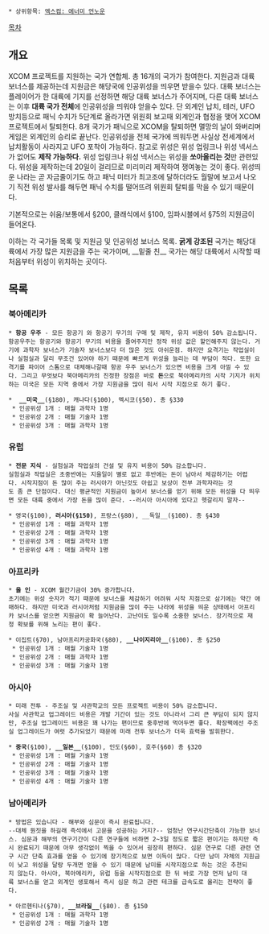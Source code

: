  * 상위항목: [[엑스컴: 에너미 언노운]]

[[목차]]

== 개요 ==
XCOM 프로젝트를 지원하는 국가 연합체. 총 16개의 국가가 참여한다. 지원금과 대륙 보너스를 제공하는데 지원금은 해당국에 인공위성을 띄우면 받을수 있다. 대륙 보너스는 플레이어가 한 대륙에 기지를 선정하면 해당 대륙 보너스가 주어지며, 다른 대륙 보너스는 이후 '''대륙 국가 전체'''에 인공위성을 띄워야 얻을수 있다. 단 외계인 납치, 테러, UFO 방치등으로 패닉 수치가 5단계로 올라가면 위원회 보고때 외계인과 협정을 맺어 XCOM 프로젝트에서 탈퇴한다. 8개 국가가 패닉으로 XCOM을 탈퇴하면 멸망의 날이 와버리며 게임은 외계인의 승리로 끝난다.  인공위성을 전체 국가에 띄워두면 사실상 전세계에서 납치활동이 사라지고 UFO 포착이 가능하다. 참고로 위성은 위성 업링크나 위성 넥서스가 없어도 '''제작 가능하다.''' 위성 업링크나 위성 넥서스는 위성을 '''쏘아올리는 것'''만 관련있다. 위성을 제작하는데 20일이 걸리므로 미리미리 제작하여 쟁여놓는 것이 좋다. 위성띄운 나라는 곧 자금줄이기도 하고 패닉 미터가 최고조에 달하더라도 월말에 보고서 나오기 직전 위성 발사를 해두면 패닉 수치를 떨어뜨려 위원회 탈퇴를 막을 수 있기 때문이다. 

기본적으로는 쉬움/보통에서 §200, 클래식에서 §100, 임파시블에서 §75의 지원금이 들어온다.

이하는 각 국가들 목록 및 지원금 및 인공위성 보너스 목록. '''굵게 강조된''' 국가는 해당대륙에서 가장 많은 지원금을 주는 국가이며, __밑줄 친__ 국가는 해당 대륙에서 시작할 때 처음부터 위성이 위치하는 곳이다.

== 목록 ==
=== 북아메리카 ===
 * '''항공 우주''' - 모든 항공기 와 항공기 무기의 구매 및 제작, 유지 비용이 50% 감소됩니다. 
 항공우주는 항공기와 항공기 무기의 비용을 줄여주지만 정작 위성 값은 할인해주지 않는다. 거기에 과학자 보너스가 기술자 보너스보다 더 많은 것도 아쉬운점. 하지만 요격기는 작업실이나 실험실과 달리 무조건 있어야 하기 때문에 빠르게 위성을 늘리는 데 부담이 적다. 또한 요격기를 파이어 스톰으로 대체해나갈때 항공 우주 보너스가 있으면 비용을 크게 아낄 수 있다. 그리고 무엇보다 북아메리카의 진정한 장점은 바로 '''돈'''으로 북아메리카의 시작 기지가 위치하는 미국은 모든 지역 중에서 가장 지원금을 많이 줘서 시작 지점으로 하기 좋다.

 *  '''__미국__'''(§180), 캐나다(§100), 멕시코(§50). 총 §330
  * 인공위성 1개 : 매월 과학자 1명
  * 인공위성 2개 : 매월 기술자 1명
  * 인공위성 3개 : 매월 과학자 1명

=== 유럽 ===
 * '''전문 지식''' - 실험실과 작업실의 건설 및 유지 비용이 50% 감소합니다.
 실험실과 작업실은 초중반에는 지을일이 별로 없고 후반에는 돈이 남아서 체감하기는 어렵다. 시작지점이 돈 많이 주는 러시아가 아닌것도 아쉽고 보상이 전부 과학자라는 것도 좀 큰 단점이다. 대신 평균적인 지원금이 높아서 보너스를 얻기 위해 모든 위성을 다 띄우면 모든 대륙 중에서 가장 돈을 많이 준다. --러시아 아시아에 있다고 헷갈리지 말자--

 * 영국(§100), '''러시아(§150)''', 프랑스(§80), __독일__(§100). 총 §430
  * 인공위성 1개 : 매월 과학자 1명
  * 인공위성 2개 : 매월 과학자 1명
  * 인공위성 3개 : 매월 과학자 1명
  * 인공위성 4개 : 매월 과학자 1명

=== 아프리카 ===
 * '''올 인''' - XCOM 월간기금이 30% 증가합니다.
 초기에는 위성 숫자가 적기 때문에 보너스를 체감하기 어려워 시작 지점으로 삼기에는 약간 애매하다. 하지만 미국과 러시아처럼 지원금을 많이 주는 나라에 위성을 띄운 상태에서 아프리카 보너스를 얻으면 지원금이 확 늘어난다. 고난이도 일수록 소중한 보너스. 장기적으로 재정 확보를 위해 노리는 편이 좋다.

 * 이집트(§70), 남아프리카공화국(§80), '''__나이지리아__'''(§100). 총 §250
  * 인공위성 1개 : 매월 기술자 1명
  * 인공위성 2개 : 매월 과학자 1명
  * 인공위성 3개 : 매월 기술자 1명

===  아시아 ===
 * 미래 전투 - 주조실 및 사관학교의 모든 프로젝트 비용이 50% 감소합니다.
 사실 사관학교 업그레이드 비용은 개발 기간이 있는 것도 아니라서 그리 큰 부담이 되지 않지만, 주조실 업그레이드 비용은 꽤 나가는 편이므로 중후반에 먹어두면 좋다. 확장팩에선 주조실 업그레이드가 여럿 추가되었기 때문에 미래 전투 보너스가 더욱 효력을 발휘한다.

 * '''중국'''(§100), '''__일본__'''(§100), 인도(§60), 호주(§60) 총 §320
  * 인공위성 1개 : 매월 기술자 1명
  * 인공위성 2개 : 매월 기술자 1명
  * 인공위성 3개 : 매월 기술자 1명
  * 인공위성 4개 : 매월 기술자 1명

=== 남아메리카 ===
 * 방법은 있습니다 - 해부와 심문이 즉시 완료됩니다.
 --대체 뭔짓을 하길래 즉석에서 고문을 성공하는 거지?-- 엄청난 연구시간단축이 가능한 보너스. 심문과 해부의 연구기간이 다른 연구들에 비하면 2~3일 정도로 짧은 편이기는 하지만 즉시 완료되기 때문에 아무 생각없이 찍을 수 있어서 굉장히 편하다. 심문 연구로 다른 관련 연구 시간 단축 효과를 얻을 수 있기에 장기적으로 보면 이득이 많다. 다만 남미 자체의 지원금이 낮고 위성을 달랑 두개면 얻을 수 있기 때문에 남미를 시작지점으로 하는 것은 추천되지 않는다. 아시아, 북아메리카, 유럽 등을 시작지점으로 한 뒤 바로 가장 먼저 남미 대륙 보너스를 얻고 외계인 생포해서 즉시 심문 하고 관련 테크를 급속도로 올리는 전략이 좋다.

 * 아르헨티나(§70), '''__브라질__'''(§80). 총 §150
  * 인공위성 1개 : 매월 과학자 1명
  * 인공위성 2개 : 매월 기술자 1명

